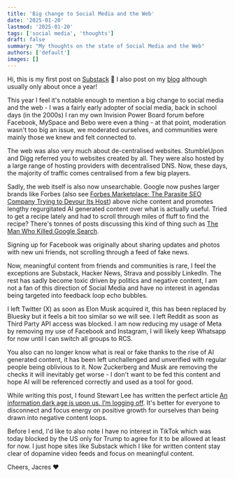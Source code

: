 ```yaml
---
title: 'Big change to Social Media and the Web'
date: '2025-01-20'
lastmod: '2025-01-20'
tags: ['social media', 'thoughts']
draft: false
summary: "My thoughts on the state of Social Media and the Web"
authors: ['default']
images: []
---
```

Hi, this is my first post on [Substack](https://substack.com/home/post/p-155278489) 👋 I also post on my [blog](https://jamesacres.co.uk/) although usually only about once a year!

This year I feel it's notable enough to mention a big change to social media and the web - I was a fairly early adopter of social media, back in school days (in the 2000s) I ran my own Invision Power Board forum before Facebook, MySpace and Bebo were even a thing - at that point, moderation wasn't too big an issue, we moderated ourselves, and communities were mainly those we knew and felt connected to.

The web was also very much about de-centralised websites. StumbleUpon and Digg referred you to websites created by all. They were also hosted by a large range of hosting providers with decentralised DNS. Now, these days, the majority of traffic comes centralised from a few big players.

Sadly, the web itself is also now unsearchable. Google now pushes larger brands like Forbes (also see [Forbes Marketplace: The Parasite SEO Company Trying to Devour Its Host](https://larslofgren.com/forbes-marketplace/)) above niche content and promotes lengthy regurgitated AI generated content over what is actually useful. Tried to get a recipe lately and had to scroll through miles of fluff to find the recipe? There's tonnes of posts discussing this kind of thing such as [The Man Who Killed Google Search](https://www.wheresyoured.at/the-men-who-killed-google/).

Signing up for Facebook was originally about sharing updates and photos with new uni friends, not scrolling through a feed of fake news.

Now, meaningful content from friends and communities is rare, I feel the exceptions are Substack, Hacker News, Strava and possibly LinkedIn. The rest has sadly become toxic driven by politics and negative content, I am not a fan of this direction of Social Media and have no interest in agendas being targeted into feedback loop echo bubbles.

I left Twitter (X) as soon as Elon Musk acquired it, this has been replaced by Bluesky but it feels a bit too similar so we will see. I left Reddit as soon as Third Party API access was blocked. I am now reducing my usage of Meta by removing my use of Facebook and Instagram, I will likely keep Whatsapp for now until I can switch all groups to RCS.

You also can no longer know what is real or fake thanks to the rise of AI generated content, it has been left unchallenged and unverified with regular people being oblivious to it. Now Zuckerberg and Musk are removing the checks it will inevitably get worse - I don't want to be fed this content and hope AI will be referenced correctly and used as a tool for good.

While writing this post, I found Stewart Lee has written the perfect article [An information dark age is upon us. I’m logging off](https://www.theguardian.com/media/2025/jan/19/information-dark-age-elon-musk-donald-trump-jeff-bezos). It's better for everyone to disconnect and focus energy on positive growth for ourselves than being drawn into negative content loops.

Before I end, I'd like to also note I have no interest in TikTok which was today blocked by the US only for Trump to agree for it to be allowed at least for now. I just hope sites like Substack which I like for written content stay clear of dopamine video feeds and focus on meaningful content.

Cheers,
Jacres
❤️